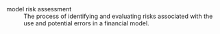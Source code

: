 model risk assessment
: The process of identifying and evaluating risks associated with the use and potential errors in a financial model.